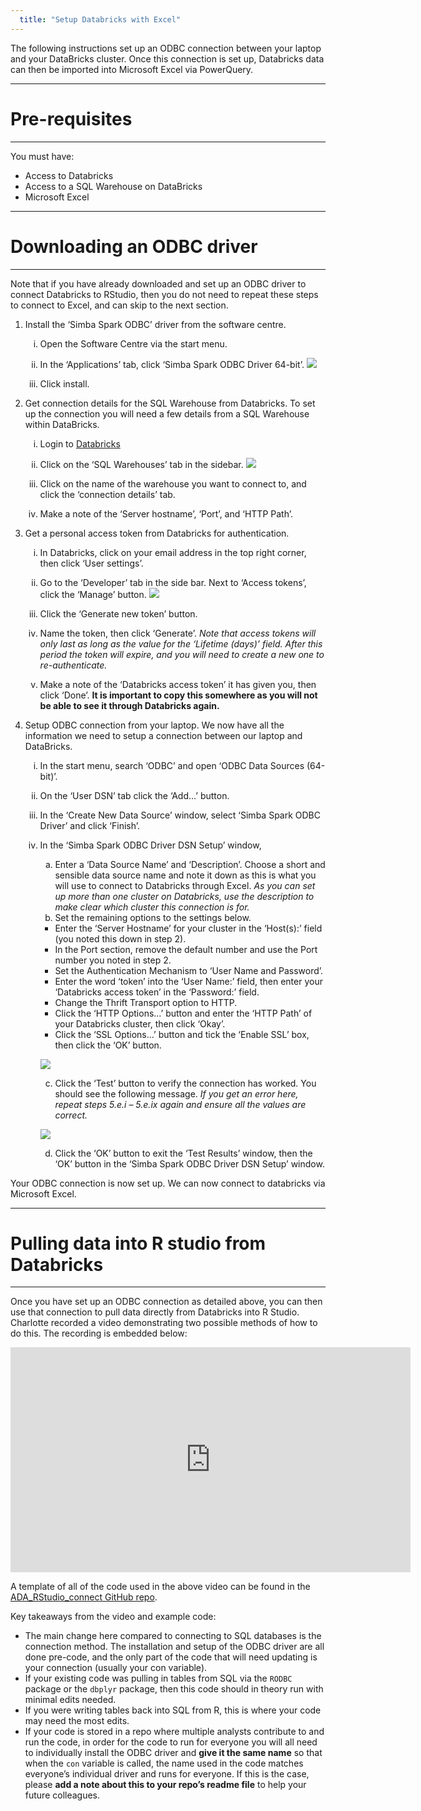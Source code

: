 ```yaml
---
  title: "Setup Databricks with Excel"
---
```

  
  <p class="text-muted">The following instructions set up an ODBC connection between your laptop and your DataBricks cluster. Once this connection is set up, Databricks data can then be imported into Microsoft Excel via PowerQuery.</p>
    
------------------------------------------------------------------------
    
# Pre-requisites
  
------------------------------------------------------------------------
    
You must have:
    
  -   Access to Databricks
  -   Access to a SQL Warehouse on DataBricks
  -   Microsoft Excel
  
------------------------------------------------------------------------
    
# Downloading an ODBC driver
    
------------------------------------------------------------------------
    
Note that if you have already downloaded and set up an ODBC driver to connect Databricks to RStudio, then you do not need to repeat these steps to connect to Excel, and can skip to the next section.
    
1.  Install the 'Simba Spark ODBC' driver from the software centre.
  
    i)  Open the Software Centre via the start menu.

    ii) In the 'Applications' tab, click 'Simba Spark ODBC Driver 64-bit'. ![](../images/databricks-software-centre.png)

    iii) Click install.

2.  Get connection details for the SQL Warehouse from Databricks. To set up the connection you will need a few details from a SQL Warehouse within DataBricks.

    i)  Login to [Databricks](https://adb-6882499576863257.17.azuredatabricks.net/?o=6882499576863257)

    ii) Click on the 'SQL Warehouses' tab in the sidebar. ![](../images/databricks-SQL-warehouses.png)

    iii) Click on the name of the warehouse you want to connect to, and click the 'connection details' tab.

    iv) Make a note of the 'Server hostname', 'Port', and 'HTTP Path'.

3.  Get a personal access token from Databricks for authentication.

    i)  In Databricks, click on your email address in the top right corner, then click 'User settings'.

    ii) Go to the 'Developer' tab in the side bar. Next to 'Access tokens', click the 'Manage' button. ![](../images/databricks-access-tokens.png)

    iii) Click the 'Generate new token' button.

    iv) Name the token, then click 'Generate'. *Note that access tokens will only last as long as the value for the 'Lifetime (days)' field. After this period the token will expire, and you will need to create a new one to re-authenticate.*
  
    v)  Make a note of the 'Databricks access token' it has given you, then click 'Done'. **It is important to copy this somewhere as you will not be able to see it through Databricks again.**
  
4.  Setup ODBC connection from your laptop. We now have all the information we need to setup a connection between our laptop and DataBricks.

    i)  In the start menu, search 'ODBC' and open 'ODBC Data Sources (64-bit)'.

    ii) On the 'User DSN' tab click the 'Add...' button.

    iii) In the 'Create New Data Source' window, select 'Simba Spark ODBC Driver' and click 'Finish'.

    iv) In the 'Simba Spark ODBC Driver DSN Setup' window,

        a.  Enter a 'Data Source Name' and 'Description'. Choose a short and sensible data source name and note it down as this is what you will use to connect to Databricks through Excel. *As you can set up more than one cluster on Databricks, use the description to make clear which cluster this connection is for.*
        b.  Set the remaining options to the settings below.
        -   Enter the 'Server Hostname' for your cluster in the 'Host(s):' field (you noted this down in step 2).
        -   In the Port section, remove the default number and use the Port number you noted in step 2. 
        -   Set the Authentication Mechanism to 'User Name and Password'.
        -   Enter the word 'token' into the 'User Name:' field, then enter your 'Databricks access token' in the 'Password:' field.
        -   Change the Thrift Transport option to HTTP.
        -   Click the 'HTTP Options...' button and enter the 'HTTP Path' of your Databricks cluster, then click 'Okay'.
        -   Click the 'SSL Options...' button and tick the 'Enable SSL' box, then click the 'OK' button.
        
        ![](../images/odbc-driver-settings.png)
        c.  Click the 'Test' button to verify the connection has worked. You should see the following message. *If you get an error here, repeat steps 5.e.i -- 5.e.ix again and ensure all the values are correct.*
  
        ![](../images/databricks-test-connection.png)

        d.  Click the 'OK' button to exit the 'Test Results' window, then the 'OK' button in the 'Simba Spark ODBC Driver DSN Setup' window.

Your ODBC connection is now set up. We can now connect to databricks via Microsoft Excel.

------------------------------------------------------------------------
  
# Pulling data into R studio from Databricks
  
------------------------------------------------------------------------
  
  Once you have set up an ODBC connection as detailed above, you can then use that connection to pull data directly from Databricks into R Studio. Charlotte recorded a video demonstrating two possible methods of how to do this. The recording is embedded below: 
  
  <div align="center">
  <iframe src="https://educationgovuk.sharepoint.com/sites/lvewp00086/_layouts/15/embed.aspx?UniqueId=5fad039e-a763-40c8-8ea0-403aea712f4c&embed=%7B%22ust%22%3Atrue%2C%22hv%22%3A%22CopyEmbedCode%22%7D&referrer=StreamWebApp&referrerScenario=EmbedDialog.Create" width="640" height="360" frameborder="0" scrolling="no" allowfullscreen title="ADA_Rstudio_2.mp4"></iframe>
  </div>
  
  A template of all of the code used in the above video can be found in the [ADA_RStudio_connect GitHub repo](https://github.com/dfe-analytical-services/ADA_RStudio_connect).

Key takeaways from the video and example code: 
  
  * The main change here compared to connecting to SQL databases is the connection method. The installation and setup of the ODBC driver are all done pre-code, and the only part of the code that will need updating is your connection (usually your con variable). 
* If your existing code was pulling in tables from SQL via the `RODBC` package or the `dbplyr` package, then this code should in theory run with minimal edits needed. 
* If you were writing tables back into SQL from R, this is where your code may need the most edits. 
* If your code is stored in a repo where multiple analysts contribute to and run the code, in order for the code to run for everyone you will all need to individually install the ODBC driver and **give it the same name** so that when the `con` variable is called, the name used in the code matches everyone's individual driver and runs for everyone. If this is the case, please **add a note about this to your repo's readme file** to help your future colleagues.

